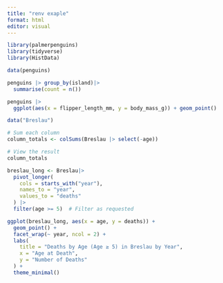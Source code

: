 ```yaml
---
title: "renv exaple"
format: html
editor: visual
---
```


```r
library(palmerpenguins)
library(tidyverse)
library(HistData)
```

```r
data(penguins)
```

```r
penguins |> group_by(island)|>
  summarise(count = n())
```
```r
penguins |>
  ggplot(aes(x = flipper_length_mm, y = body_mass_g)) + geom_point()
```

```r
data("Breslau")
```

```r

# Sum each column
column_totals <- colSums(Breslau |> select(-age))

# View the result
column_totals


```
```r
breslau_long <- Breslau|>
  pivot_longer(
    cols = starts_with("year"),
    names_to = "year",
    values_to = "deaths"
  ) |>
  filter(age >= 5)  # Filter as requested

ggplot(breslau_long, aes(x = age, y = deaths)) +
  geom_point() +
  facet_wrap(~ year, ncol = 2) +
  labs(
    title = "Deaths by Age (Age ≥ 5) in Breslau by Year",
    x = "Age at Death",
    y = "Number of Deaths"
  ) +
  theme_minimal()
```

